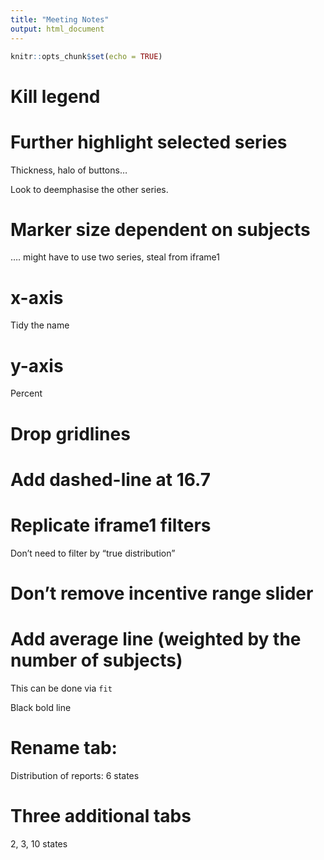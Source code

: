 ```yaml
---
title: "Meeting Notes"
output: html_document
---
```


```r
knitr::opts_chunk$set(echo = TRUE)
```

# Kill legend

# Further highlight selected series

Thickness, halo of buttons...

Look to deemphasise the other series.

# Marker size dependent on subjects

.... might have to use two series, steal from iframe1


# x-axis

Tidy the name

# y-axis

Percent

# Drop gridlines

# Add dashed-line at 16.7

# Replicate iframe1 filters 

Don't need to filter by "true distribution"

# Don't remove incentive range slider

# Add average line (weighted by the number of subjects)

This can be done via `fit`

Black bold line

# Rename tab:

Distribution of reports: 6 states

# Three additional tabs

2, 3, 10 states









